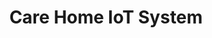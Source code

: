 ---
title: 'Care Home IoT System'
shouldPublish: 'yes'
publishedAt: '2023-03-11'
summary: 'Internet of Things (IoT) system aimed at enhancing the safety and well-being of residents in care homes'
---